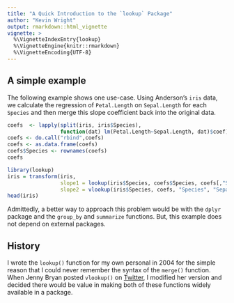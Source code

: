 ---
title: "A Quick Introduction to the `lookup` Package"
author: "Kevin Wright"
output: rmarkdown::html_vignette
vignette: >
  %\VignetteIndexEntry{lookup}
  %\VignetteEngine{knitr::rmarkdown}
  %\VignetteEncoding{UTF-8}
---

## A simple example

The following example shows one use-case.  Using Anderson's `iris` data, we calculate the regression of `Petal.Length` on `Sepal.Length` for each `Species` and then merge this slope coefficient back into the original data.

```{r}
coefs  <- lapply(split(iris, iris$Species),
                 function(dat) lm(Petal.Length~Sepal.Length, dat)$coef)
coefs <- do.call("rbind",coefs)
coefs <- as.data.frame(coefs)
coefs$Species <- rownames(coefs)
coefs

library(lookup)
iris = transform(iris,
                 slope1 = lookup(iris$Species, coefs$Species, coefs[,"Sepal.Length"]),
                 slope2 = vlookup(iris$Species, coefs, "Species", "Sepal.Length"))
head(iris)
```

Admittedly, a better way to approach this problem would be with the `dplyr` package and the `group_by` and `summarize` functions. But, this example does not depend on external packages.

## History

I wrote the `lookup()` function for my own personal in 2004 for the simple reason that I could never remember the syntax of the `merge()` function. When Jenny Bryan posted `vlookup()` on [Twitter](https://twitter.com/JennyBryan/status/980978609794895872), I modified her version and decided there would be value in making both of these functions widely available in a package.

